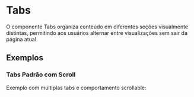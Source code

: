 
<Meta of={TabsStories} />

# Tabs

O componente Tabs organiza conteúdo em diferentes seções visualmente distintas, permitindo aos usuários alternar entre visualizações sem sair da página atual.

## Exemplos

### Tabs Padrão com Scroll

Exemplo com múltiplas tabs e comportamento scrollable:

<Canvas of={TabsStories.Default} />

